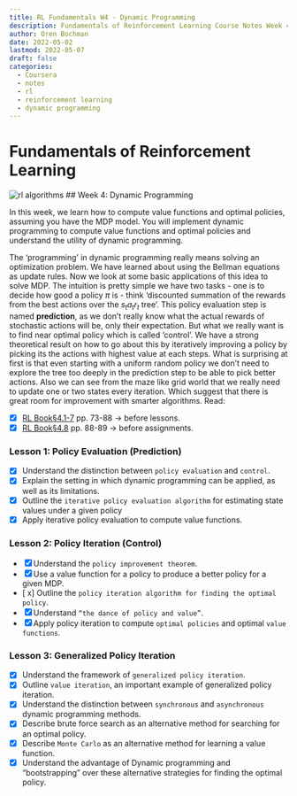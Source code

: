 ```yaml
---
title: RL Fundamentals W4 - Dynamic Programming
description: Fundamentals of Reinforcement Learning Course Notes Week 4 - DynamicProgramming Bandit Problem
author: Oren Bochman
date: 2022-05-02
lastmod: 2022-05-07
draft: false
categories:
  - Coursera
  - notes
  - rl
  - reinforcement learning
  - dynamic programming
---
```


# Fundamentals of Reinforcement Learning

![rl algorithms](img/alg_selector.jpeg)
## Week 4: Dynamic Programming 

In this week, we learn how to compute value functions and optimal policies, assuming you have the MDP model. You will implement dynamic programming to compute value functions and optimal policies and understand the utility of dynamic programming.

The 'programming' in dynamic programming really means solving an optimization problem. We have learned about using the Bellman equations as update rules. Now we look at some basic applications of this idea to solve MDP.
The intuition is pretty simple we have two tasks - one is to decide how good a policy $\pi$ is - think  'discounted summation of the rewards from the best actions over the $s_ta_tr_t$ tree'. This policy evaluation step is named **prediction**, as we don't really know what the actual rewards of stochastic actions will be, only their expectation. But what we really want is to find near optimal policy which is called 'control'. We have a strong theoretical result on how to go about this by iteratively improving a policy by picking its the actions with highest value at each steps.
What is surprising at first is that even starting with a uniform random policy we don't need to explore the tree too deeply in the prediction step to be able to pick better actions. Also we can see from the maze like grid world that we really need to update one or two states every iteration. Which suggest that there is great room for improvement with smarter algorithms.
Read: 

- [x] [RL Book§4.1-7](http://incompleteideas.net/book/RLbook2020.pdf#page=47) pp. 73-88 -> before lessons.
- [x] [RL Book§4.8](http://incompleteideas.net/book/RLbook2020.pdf#page=64) pp. 88-89 -> before assignments.

### Lesson 1: Policy Evaluation (Prediction)
 
- [x] Understand the distinction between `policy evaluation` and `control`.
- [x] Explain the setting in which dynamic programming can be applied, as well as its limitations.
- [x] Outline the `iterative policy evaluation algorithm` for estimating state values under a given policy 
- [x] Apply iterative policy evaluation to compute value functions.

### Lesson 2: Policy Iteration (Control) 

- [x] Understand the `policy improvement theorem`.
- [x] Use a value function for a policy to produce a better policy for a given MDP.
- [ x] Outline the `policy iteration algorithm for finding the optimal policy`.
- [x] Understand `“the dance of policy and value”`.
- [x] Apply policy iteration to compute `optimal policies` and optimal `value functions`.

### Lesson 3: Generalized Policy Iteration

- [x] Understand the framework of `generalized policy iteration`.
- [x] Outline `value iteration`, an important example of generalized policy iteration.
- [x] Understand the distinction between `synchronous` and `asynchronous` dynamic programming methods.
- [x] Describe brute force search as an alternative method for searching for an optimal policy.
- [x] Describe `Monte Carlo` as an alternative method for learning a value function.
- [x] Understand the advantage of Dynamic programming and "bootstrapping" over these alternative strategies for finding the optimal policy.

